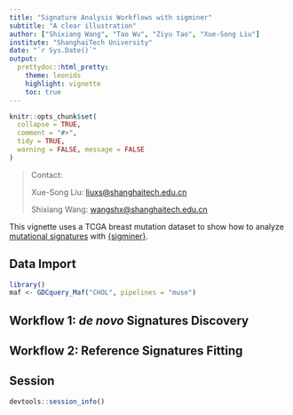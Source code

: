 ```yaml
---
title: "Signature Analysis Workflows with sigminer"
subtitle: "A clear illustration"
author: ["Shixiang Wang", "Tao Wu", "Ziyu Tao", "Xue-Song Liu"]
institute: "ShanghaiTech University"
date: "`r Sys.Date()`"
output:
  prettydoc::html_pretty:
    theme: leonids
    highlight: vignette
    toc: true
---
```


```r
knitr::opts_chunk$set(
  collapse = TRUE,
  comment = "#>", 
  tidy = TRUE, 
  warning = FALSE, message = FALSE
)
```

> Contact:
>
> Xue-Song Liu: <liuxs@shanghaitech.edu.cn>
>
> Shixiang Wang: <wangshx@shanghaitech.edu.cn>

This vignette uses a TCGA breast mutation dataset to show how to analyze [mutational signatures](https://cancer.sanger.ac.uk/cosmic/signatures) with [{sigminer}](https://cran.r-project.org/web/packages/sigminer/index.html).


## Data Import

```r
library()
maf <- GDCquery_Maf("CHOL", pipelines = "muse")
```


## Workflow 1: *de novo* Signatures Discovery

## Workflow 2: Reference Signatures Fitting

## Session

```r
devtools::session_info()
```


